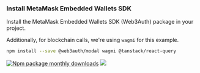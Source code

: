 ### Install MetaMask Embedded Wallets SDK

Install the MetaMask Embedded Wallets SDK (Web3Auth) package in your project.

Additionally, for blockchain calls, we're using `wagmi` for this example.

```bash npm2yarn
npm install --save @web3auth/modal wagmi @tanstack/react-query
```

[![Npm package monthly downloads](https://badgen.net/npm/dm/@web3auth/modal)](https://www.npmjs.com/package/@web3auth/modal) [![](https://data.jsdelivr.com/v1/package/npm/@web3auth/modal/badge)](https://www.jsdelivr.com/package/npm/@web3auth/modal)
